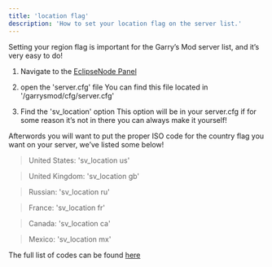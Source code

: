 ```yaml
---
title: 'location flag'
description: 'How to set your location flag on the server list.'
---
```


Setting your region flag is important for the Garry’s Mod server list, and it’s very easy to do!

1. Navigate to the [EclipseNode Panel](https://panel.eclipse-node.com)
2. open the 'server.cfg' file
You can find this file located in '/garrysmod/cfg/server.cfg'

3. Find the 'sv_location' option
This option will be in your server.cfg if for some reason it’s not in there you can always make it yourself!

Afterwords you will want to put the proper ISO code for the country flag you want on your server, we’ve listed some below!


> United States: 'sv_location us'

> United Kingdom: 'sv_location gb'

> Russian: 'sv_location ru'

> France: 'sv_location fr'

> Canada: 'sv_location ca'

> Mexico: 'sv_location mx'



The full list of codes can be found [here](https://en.wikipedia.org/wiki/ISO_3166-1_alpha-2)